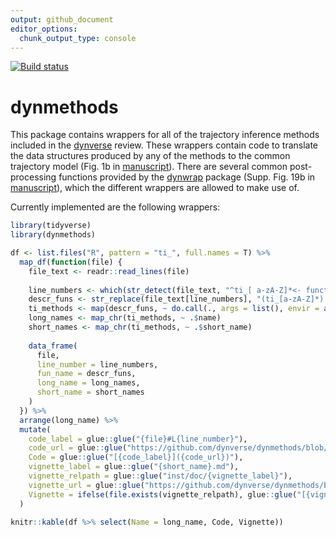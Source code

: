 ```yaml
---
output: github_document
editor_options: 
  chunk_output_type: console
---
```


<!-- README.md is generated from README.Rmd. Please edit that file -->

[![Build status](https://travis-ci.org/dynverse/dynmethods.svg?branch=master)](https://travis-ci.org/dynverse/dynmethods)

# dynmethods
This package contains wrappers for all of the trajectory inference methods included in the [dynverse](https://www.github.com/dynverse/dynverse) review. 
These wrappers contain code to translate the data structures produced by any of the methods to the common trajectory model (Fig. 1b in [manuscript](https://www.biorxiv.org/content/early/2018/03/05/276907)). 
There are several common post-processing functions provided by the [dynwrap](https://www.github.com/dynverse/dynwrap) package 
(Supp. Fig. 19b in [manuscript](https://www.biorxiv.org/content/early/2018/03/05/276907)), which the different wrappers are allowed to make use of.

Currently implemented are the following wrappers:

```r
library(tidyverse)
library(dynmethods)

df <- list.files("R", pattern = "ti_", full.names = T) %>% 
  map_df(function(file) {
    file_text <- readr::read_lines(file)
    
    line_numbers <- which(str_detect(file_text, "^ti_[ a-zA-Z]*<- function"))
    descr_funs <- str_replace(file_text[line_numbers], "(ti_[a-zA-Z]*) <- .*", "\\1")
    ti_methods <- map(descr_funs, ~ do.call(., args = list(), envir = asNamespace("dynmethods")))
    long_names <- map_chr(ti_methods, ~ .$name)
    short_names <- map_chr(ti_methods, ~ .$short_name)
    
    data_frame(
      file, 
      line_number = line_numbers,
      fun_name = descr_funs,
      long_name = long_names,
      short_name = short_names
    )
  }) %>% 
  arrange(long_name) %>% 
  mutate(
    code_label = glue::glue("{file}#L{line_number}"),
    code_url = glue::glue("https://github.com/dynverse/dynmethods/blob/master/{code_label}"),
    Code = glue::glue("[{code_label}]({code_url})"),
    vignette_label = glue::glue("{short_name}.md"),
    vignette_relpath = glue::glue("inst/doc/{vignette_label}"),
    vignette_url = glue::glue("https://github.com/dynverse/dynmethods/blob/master/{vignette_relpath}"),
    Vignette = ifelse(file.exists(vignette_relpath), glue::glue("[{vignette_label}]({vignette_url})"), "")
  )

knitr::kable(df %>% select(Name = long_name, Code, Vignette))

```
